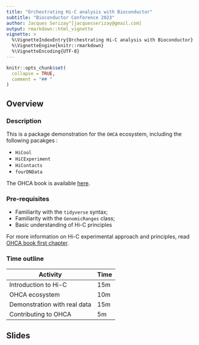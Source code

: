 ```yaml
---
title: "Orchestrating Hi-C analysis with Bioconductor"
subtitle: "Bioconductor Conference 2023"
author: Jacques Serizay^[jacquesserizay@gmail.com]
output: rmarkdown::html_vignette
vignette: >
  %\VignetteIndexEntry{Orchestrating Hi-C analysis with Bioconductor}
  %\VignetteEngine{knitr::rmarkdown}
  %\VignetteEncoding{UTF-8}
---
```


```r
knitr::opts_chunk$set(
  collapse = TRUE,
  comment = "## "
)
```

## Overview

### Description

This is a package demonstration for the `OHCA` ecosystem, including the 
following pacakges : 

- `HiCool`
- `HiCExperiment`
- `HiContacts`
- `fourDNData`

The OHCA book is available [here](https://jserizay.com/OHCA/). 

### Pre-requisites

* Familiarity with the `tidyverse` syntax; 
* Familiarity with the `GenomicRanges` class; 
* Basic understanding of Hi-C principles

For more information on Hi-C experimental approach and principles, 
read [OHCA book first chapter](https://jserizay.com/OHCA/principles.html).

### Time outline

| Activity                     | Time |
|------------------------------|------|
| Introduction to Hi-C         | 15m  |
| OHCA ecosystem               | 10m  |
| Demonstration with real data | 15m  |
| Contributing to OHCA         | 5m   |

## Slides

